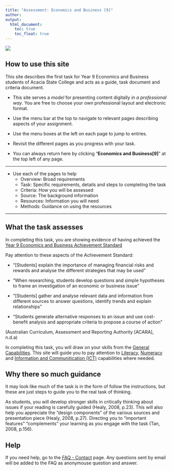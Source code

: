 ```yaml
---
title: "Assessment: Economics and Business [9]"
author:  
output:
  html_document:
    toc: true
    toc_float: true
---
```


<div style="position: relative; bottom: 0; left: 0; width: 30%;">
  ![](images/AscLogo.png) 
</div>

## How to use this site


This site describes the first task for Year 9 Economics and Business students of Acacia State College and acts as a guide, task document and criteria document. 

* This site serves a _model_ for presenting content digitally _in a professional way_. You are free to choose your own professional layout and electronic format.

* Use the menu bar at the top to navigate to relevant pages describing aspects of your assignment.

* Use the menu boxes at the left on each page to jump to entries.

* Revisit the different pages as you progress with your task.

* You can always return here by clicking "**Economics and Business[9]**" at the top left of any page.



***

* Use each of the pages to help
    + Overview: Broad requirements
    + Task: Specific requirements, details and steps to completing the task
    + Criteria: How you will be assessed
    + Source: The background information
    + Resources: Information you will need
    + Methods: Guidance on using the resources
    
***

## What the task assesses

In completing this task, you are showing evidence of having achieved the [Year 9 Economics and Business Achievement Standard](https://www.australiancurriculum.edu.au/f-10-curriculum/humanities-and-social-sciences/economics-and-business/?year=12559&strand=Economics+and+Business+Knowledge+and+Understanding&strand=Economics+and+Business+Skills&capability=ignore&capability=Literacy&capability=Numeracy&capability=Information+and+Communication+Technology+%28ICT%29+Capability&capability=Critical+and+Creative+Thinking&capability=Personal+and+Social+Capability&capability=Ethical+Understanding&capability=Intercultural+Understanding&priority=ignore&priority=Aboriginal+and+Torres+Strait+Islander+Histories+and+Cultures&priority=Asia+and+Australia%E2%80%99s+Engagement+with+Asia&priority=Sustainability&elaborations=true&elaborations=false&scotterms=false&isFirstPageLoad=false) 

Pay attention to these aspects of the Achievement Standard:

* "[Students] explain the importance of managing financial risks and rewards and analyse the different strategies that may be used"

* "When researching, students develop questions and simple hypotheses to frame an investigation of an economic or business issue"

* "[Students] gather and analyse relevant data and information from different sources to answer questions, identify trends and explain relationships" 

* "Students generate alternative responses to an issue and use cost-benefit analysis and appropriate criteria to propose a course of action"

(Australian Curriculum, Assessment and Reporting Authority [ACARA], n.d.a)


In completing this task, you will draw on your skills from the [General Capabilities](https://www.australiancurriculum.edu.au/f-10-curriculum/general-capabilities). This site will guide you to pay attention to [Literacy](https://www.australiancurriculum.edu.au/f-10-curriculum/general-capabilities/literacy/), [Numeracy](https://www.australiancurriculum.edu.au/f-10-curriculum/general-capabilities/numeracy/) and [Information and Communitication (ICT)](https://www.australiancurriculum.edu.au/f-10-curriculum/general-capabilities/information-and-communication-technology-ict-capability/) capabilities where needed.


## Why there so much guidance

It may look like much of the task is in the form of follow the instructions, but these are just steps to guide you to the real task of thinking.

As students, you will develop stronger skills in critically thinking about issues if your reading is carefully guided (Healy, 2008, p.23). This will also help you appreciate the "design components" of the various sources and presentation piece (Healy, 2008, p.27). Directing you to "important features" "complements" your learning as you engage with the task (Tan, 2008, p.156).

## Help

If you need help, go to the [FAQ - Contact](contact.html) page. Any questions sent by email will be added to the FAQ as anonymouse question and answer.

